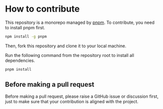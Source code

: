 # How to contribute

This repository is a monorepo managed by [pnpm](https://pnpm.io/). To contribute, you need to install pnpm first.

```bash copy
npm install -g pnpm
```

Then, fork this repository and clone it to your local machine.

Run the following command from the repository root to install all dependencies.

```bash copy
pnpm install
```

## Before making a pull request

Before making a pull request, please raise a GitHub issue or discussion first, just to make sure that your contribution is aligned with the project.


